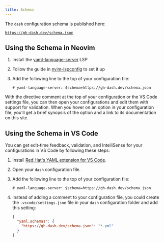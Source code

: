 ```yaml
---
title: Schema
---
```


The `dash` configuration schema is published here:

[`https://gh-dash.dev/schema.json`][02]

## Using the Schema in Neovim

1. Install the [yaml-language-server](https://github.com/redhat-developer/yaml-language-server) LSP
2. Follow the guide in [nvim-lspconfig](https://github.com/neovim/nvim-lspconfig/blob/master/doc/configs.md#yamlls) to set it up
3. Add the following line to the top of your configuration file:

   ```
   # yaml-language-server: $schema=https://gh-dash.dev/schema.json
   ```

With the directive comment at the top of your configuration or the VS Code settings file, you can
then open your configurations and edit them with support for validation. When you hover on an
option in your configuration file, you'll get a brief synopsis of the option and a link to its
documentation on this site.

## Using the Schema in VS Code

You can get edit-time feedback, validation, and IntelliSense for your configurations in VS Code by
following these steps:

1. Install [Red Hat's YAML extension for VS Code][03].
1. Open your `dash` configuration file.
1. Add the following line to the top of your configuration file:

   ```
   # yaml-language-server: $schema=https://gh-dash.dev/schema.json
   ```

1. Instead of adding a comment to your configuration file, you could create the
   `.vscode/settings.json` file in your `dash` configuration folder and add this setting:

   ```json
   {
     "yaml.schemas": {
       "https://gh-dash.dev/schema.json": "*.yml"
     }
   }
   ```

[01]: /getting-started/usage#--config
[02]: /schema.json
[03]: https://marketplace.visualstudio.com/items?itemName=redhat.vscode-yaml
